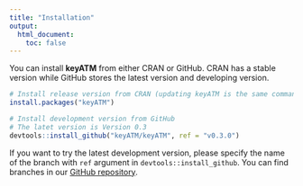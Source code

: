 ```yaml
---
title: "Installation"
output: 
  html_document:
    toc: false
---
```


You can install **keyATM** from either CRAN or GitHub. CRAN has a stable version while GitHub stores the latest version and developing version.

```r
# Install release version from CRAN (updating keyATM is the same command)
install.packages("keyATM")

# Install development version from GitHub
# The latet version is Version 0.3
devtools::install_github("keyATM/keyATM", ref = "v0.3.0")
```

If you want to try the latest development version, please specify the name of the branch with `ref` argument in `devtools::install_github`. You can find branches in our [GitHub repository](https://github.com/keyATM/keyATM/branches).

